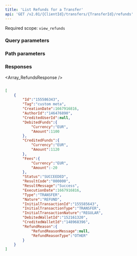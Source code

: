 ```yaml
---
title: 'List Refunds for a Transfer'  
api: 'GET /v2.01/{ClientId}/transfers/{TransferId}/refunds'  
---
```


Required scope: `view_refunds`



### Query parameters  

<Status />  

<ResultCode />  

<BeforeDate1 />  

<AfterDate1 />  

### Path parameters  

<TransferId />  

### Responses  

<AccordionGroup><Accordion title="200">  

<Array_RefundsResponse /></Accordion></AccordionGroup>  

<ResponseExample>  

```json 200  

[
    {
        "Id":"155586343",
        "Tag":"custom meta",
        "CreationDate":1667916816,
        "AuthorId":"146476890",
        "CreditedUserId":null,
        "DebitedFunds":{
            "Currency":"EUR",
            "Amount":1100
        },
        "CreditedFunds":{
            "Currency":"EUR",
            "Amount":1120
        },
        "Fees":{
            "Currency":"EUR",
            "Amount":-20
        },
        "Status":"SUCCEEDED",
        "ResultCode":"000000",
        "ResultMessage":"Success",
        "ExecutionDate":1667916816,
        "Type":"TRANSFER",
        "Nature":"REFUND",
        "InitialTransactionId":"155585643",
        "InitialTransactionType":"TRANSFER",
        "InitialTransactionNature":"REGULAR",
        "DebitedWalletId":"152161320",
        "CreditedWalletId":"148968396",
        "RefundReason":{
            "RefundReasonMessage":null,
            "RefundReasonType":"OTHER"
        }
    }
]  

 ```  

</ResponseExample>  

<RequestExample>  
    <PhpListRefundsTransfer />
    <NodeRefundRefundTransfer />
    <RubyListRefundsTransfer />
    <JavaListTransferRefunds />
    <PythonListTransferRefunds />
    <NetListTransferRefunds />
</RequestExample>